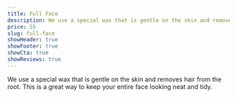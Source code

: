 ```yaml
---
title: Full Face
description: We use a special wax that is gentle on the skin and removes hair from the root. This is a great way to keep your entire face looking neat and tidy.
price: 55
slug: full-face
showHeader: true
showFooter: true
showCta: true
showReviews: true
---
```


We use a special wax that is gentle on the skin and removes hair from the root. This is a great way to keep your entire face looking neat and tidy.
